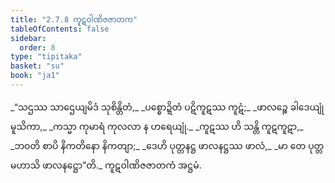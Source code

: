 ```yaml
---
title: "2.7.8 ကူဋဝါဏိဇဇာတက"
tableOfContents: false
sidebar:
  order: 8
type: "tipitaka"
basket: "su"
book: "ja1"
---
```



<DynamicBreadcrumb />

<Division number="135" book="ja1" e="ch" v="22" p="59">

<Paragraph number="559" type="verses" book="ja1">
_“သဌဿ သာဌေယျမိဒံ သုစိန္တိတံ,_  
_ပစ္စောဍ္ဍိတံ ပဋိကူဋဿ ကူဋံ;_  
_ဖာလဉ္စေ ခါဒေယျုံ မူသိကာ,_  
_ကသ္မာ ကုမာရံ ကုလလာ န ဟရေယျုံ._  

</Paragraph>

</Division>
<Division number="136" book="ja1" e="ch" v="22" p="59">

<Paragraph number="560" type="verses" book="ja1">
_ကူဋဿ ဟိ သန္တိ ကူဋကူဋာ,_  
_ဘဝတိ စာပိ နိကတိနော နိကတျာ;_  
_ဒေဟိ ပုတ္တနဋ္ဌ ဖာလနဋ္ဌဿ ဖာလံ,_  
_မာ တေ ပုတ္တမဟာသိ ဖာလနဋ္ဌော”တိ._  


</Paragraph>
</Division>

<Paragraph number="561" type="center" book="ja1">
ကူဋဝါဏိဇဇာတကံ အဋ္ဌမံ.
</Paragraph>